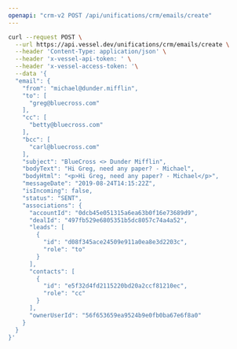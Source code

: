 ```yaml
---
openapi: "crm-v2 POST /api/unifications/crm/emails/create"
---
```


<RequestExample>

```bash Request
curl --request POST \
  --url https://api.vessel.dev/unifications/crm/emails/create \
  --header 'Content-Type: application/json' \
  --header 'x-vessel-api-token: ' \
  --header 'x-vessel-access-token: '\
  --data '{
  "email": {
    "from": "michael@dunder.mifflin",
    "to": [
      "greg@bluecross.com"
    ],
    "cc": [
      "betty@bluecross.com"
    ],
    "bcc": [
      "carl@bluecross.com"
    ],
    "subject": "BlueCross <> Dunder Mifflin",
    "bodyText": "Hi Greg, need any paper? - Michael",
    "bodyHtml": "<p>Hi Greg, need any paper? - Michael</p>",
    "messageDate": "2019-08-24T14:15:22Z",
    "isIncoming": false,
    "status": "SENT",
    "associations": {
      "accountId": "0dcb45e051315a6ea63b0f16e73689d9",
      "dealId": "497fb529e6805351b5dc8057c74a4a52",
      "leads": [
        {
          "id": "d08f345ace24509e911a0ea8e3d2203c",
          "role": "to"
        }
      ],
      "contacts": [
        {
          "id": "e5f32d4fd2115220bd20a2ccf81210ec",
          "role": "cc"
        }
      ],
      "ownerUserId": "56f653659ea9524b9e0fb0ba67e6f8a0"
    }
  }
}'
```

</RequestExample>


